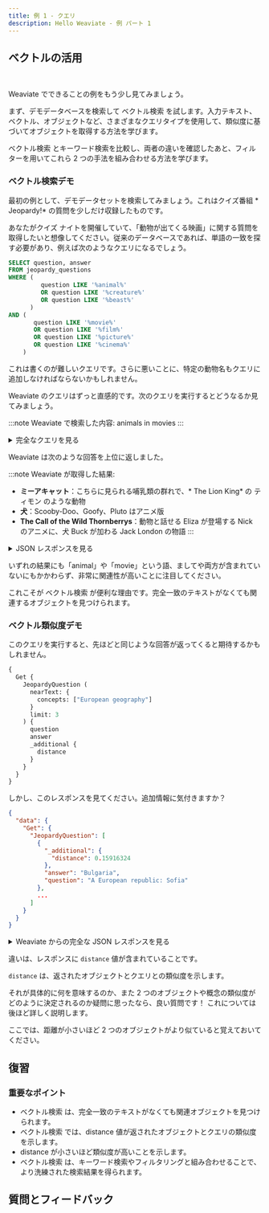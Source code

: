 ```yaml
---
title: 例 1 - クエリ
description: Hello Weaviate - 例 パート 1
---
```


## <i class="fa-solid fa-square-chevron-right"></i> ベクトルの活用


<ReactPlayer className="react-player" url='https://youtu.be/zC0CpBiLC3g' controls='true' />
<br/>

Weaviate でできることの例をもう少し見てみましょう。

まず、デモデータベースを検索して ベクトル検索 を試します。入力テキスト、 ベクトル、オブジェクトなど、さまざまなクエリタイプを使用して、類似度に基づいてオブジェクトを取得する方法を学びます。

ベクトル検索 とキーワード検索を比較し、両者の違いを確認したあと、フィルターを用いてこれら 2 つの手法を組み合わせる方法を学びます。

### <i class="fa-solid fa-chalkboard"></i> ベクトル検索デモ

最初の例として、デモデータセットを検索してみましょう。これはクイズ番組 * Jeopardy!* の質問を少しだけ収録したものです。

あなたがクイズ ナイトを開催していて、「動物が出てくる映画」に関する質問を取得したいと想像してください。従来のデータベースであれば、単語の一致を探す必要があり、例えば次のようなクエリになるでしょう。

```sql
SELECT question, answer
FROM jeopardy_questions
WHERE (
         question LIKE '%animal%'
         OR question LIKE '%creature%'
         OR question LIKE '%beast%'
      )
AND (
       question LIKE '%movie%'
       OR question LIKE '%film%'
       OR question LIKE '%picture%'
       OR question LIKE '%cinema%'
    )

```

これは書くのが難しいクエリです。さらに悪いことに、特定の動物名もクエリに追加しなければならないかもしれません。

Weaviate のクエリはずっと直感的です。次のクエリを実行するとどうなるか見てみましょう。

:::note Weaviate で検索した内容:
animals in movies
:::

<details>
  <summary><i class="fa-solid fa-code"></i> 完全なクエリを見る</summary>

```graphql
{
  Get {
    JeopardyQuestion (
      nearText: {
        concepts: ["animals in movies"]
      }
      limit: 3
    ) {
      question
      answer
    }
  }
}
```

</details>

Weaviate は次のような回答を上位に返しました。

:::note Weaviate が取得した結果:
- **ミーアキャット**：こちらに見られる哺乳類の群れで、* The Lion King* の ティモン のような動物
- **犬**：Scooby-Doo、Goofy、Pluto はアニメ版
- **The Call of the Wild Thornberrys**：動物と話せる Eliza が登場する Nick のアニメに、犬 Buck が加わる Jack London の物語
:::

<details>
  <summary><i class="fa-solid fa-radar"></i> JSON レスポンスを見る</summary>

```json
{
  "data": {
    "Get": {
      "JeopardyQuestion": [
        {
          "answer": "meerkats",
          "question": "Group of mammals seen <a href=\"http://www.j-archive.com/media/1998-06-01_J_28.jpg\" target=\"_blank\">here</a>:  [like Timon in <i>The Lion King</i>]"
        },
        {
          "answer": "dogs",
          "question": "Scooby-Doo, Goofy & Pluto are cartoon versions"
        },
        {
          "answer": "The Call of the Wild Thornberrys",
          "question": "Jack London story about the dog Buck who joins a Nick cartoon about Eliza, who can talk to animals"
        }
      ]
    }
  }
}
```

</details>

いずれの結果にも「animal」や「movie」という語、ましてや両方が含まれていないにもかかわらず、非常に関連性が高いことに注目してください。

これこそが ベクトル検索 が便利な理由です。完全一致のテキストがなくても関連するオブジェクトを見つけられます。

### <i class="fa-solid fa-chalkboard"></i> ベクトル類似度デモ

このクエリを実行すると、先ほどと同じような回答が返ってくると期待するかもしれません。

```graphql
{
  Get {
    JeopardyQuestion (
      nearText: {
        concepts: ["European geography"]
      }
      limit: 3
    ) {
      question
      answer
      _additional {
        distance
      }
    }
  }
}
```

しかし、このレスポンスを見てください。追加情報に気付きますか？

```json
{
  "data": {
    "Get": {
      "JeopardyQuestion": [
        {
          "_additional": {
            "distance": 0.15916324
          },
          "answer": "Bulgaria",
          "question": "A European republic: Sofia"
        },
        ...
      ]
    }
  }
}

```

<details>
  <summary><i class="fa-solid fa-radar"></i> Weaviate からの完全な JSON レスポンスを見る</summary>

```json
{
  "data": {
    "Get": {
      "JeopardyQuestion": [
        {
          "_additional": {
            "distance": 0.15916324
          },
          "answer": "Bulgaria",
          "question": "A European republic: Sofia"
        },
        {
          "_additional": {
            "distance": 0.16247147
          },
          "answer": "Balkan Peninsula",
          "question": "The European part of Turkey lies entirely on this peninsula"
        },
        {
          "_additional": {
            "distance": 0.16832423
          },
          "answer": "Mediterranean Sea",
          "question": "It's the only body of water with shores on the continents of Asia, Africa & Europe"
        }
      ]
    }
  }
}

```

</details>

違いは、レスポンスに `distance` 値が含まれていることです。

`distance` は、返されたオブジェクトとクエリとの類似度を示します。

それが具体的に何を意味するのか、また 2 つのオブジェクトや概念の類似度がどのように決定されるのか疑問に思ったなら、良い質問です！ これについては後ほど詳しく説明します。

ここでは、距離が小さいほど 2 つのオブジェクトがより似ていると覚えておいてください。

## <i class="fa-solid fa-square-chevron-right"></i> 復習

<!-- <img src={imageUrl} alt="Image alt" width="75%"/> -->

<!-- ### <i class="fa-solid fa-pen-to-square"></i> Review exercise

Can you describe, in your own sentence, XXX?

:::warning TODO
Input box for user to put answer in and get back a similarity score & our definition?
??
::: -->

### <i class="fa-solid fa-lightbulb-on"></i> 重要なポイント

- ベクトル検索 は、完全一致のテキストがなくても関連オブジェクトを見つけられます。
- ベクトル検索 では、distance 値が返されたオブジェクトとクエリの類似度を示します。
- distance が小さいほど類似度が高いことを示します。
- ベクトル検索 は、キーワード検索やフィルタリングと組み合わせることで、より洗練された検索結果を得られます。

## 質問とフィードバック


<DocsFeedback/>